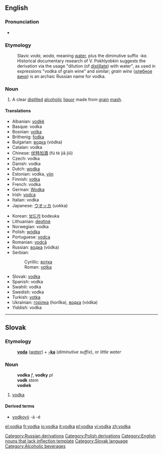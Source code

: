 {{wikipedia}}
==English==

===Pronunciation===
*{{IPA|/ˈvɒdkə/}}

===Etymology===
:Slavic ''voda'', ''woda'', meaning [[water]], plus the diminutive suffix ''-ka''. Historical documentary research of V. Pokhlyobkin suggests the derivation via the usage "dilution (of [[distil]]late) with water", as used in expressions "vodka of grain wine" and similar; ''grain wine'' ([[хлебное вино]]) is an archaic Russian name for vodka.

===Noun===
{{en-noun-reg}}

# A clear [[distil]]led [[alcoholic]] [[liquor]] made from [[grain]] [[mash]].

====Translations====
{{top}}
*Albanian: [[vodkë]] {{f}}
*Basque: vodka
*Bosnian: [[votka#Bosnian|votka]] {{f}}
*Brithenig: [[fodka]] {{f}}
*Bulgarian: [[водка]] (vódka) {{f}}
*Catalan: vodka {{f}}
*Chinese: [[伏特加酒]] (fú tè jiā jiǔ)
*Czech: vodka {{f}}
*Danish: vodka {{c}}
*Dutch: [[wodka]] {{c}}
*Estonian: vodka, [[viin]]
*Finnish: [[votka]]
*French: vodka {{f}}
*German: [[Wodka]] {{m}}
*Irish: [[vodca]] {{m}}
*Italian: vodka {{f}}
*Japanese: [[ウオッカ]] (uokka)
{{mid}}
*Korean: [[보드카]] bodeuka
*Lithuanian: [[degtinė]] {{f}}
*Norwegian: vodka {{c}}
*Polish: [[wódka]] {{f}}
*Portuguese: [[vodca]] {{f}}
*Romanian: [[vodcă]] {{f}}
*Russian: [[водка]] (vódka) {{f}}
*Serbian:
*:Cyrillic: [[вотка#Serbian|вотка]] {{f}}
*:Roman: [[votka#Serbian|votka]] {{f}}
*Slovak: [[vodka#Slovak|vodka]] {{f}}
*Spanish: vodka {{f}}
*Swahili: vodka
*Swedish: vodka {{c}}
*Turkish: [[votka]]
*Ukrainian: [[горілка]] {{f}} (horílka), [[водка]] (vódka) {{f}}
*Yiddish: vodka {{m}}
{{bottom}}

----

==Slovak==
===Etymology===
:'''[[voda#Slovak|voda]]''' (''[[water]]'') + '''[[-ka#Slovak|-ka]]''' (''diminutive suffix''), or ''little water''
===Noun===
:'''vodka''' ''f'', '''vodky''' ''pl''
:'''vodk''' ''stem''
:'''vodiek''' ''{{genpl}}''
:{{decpat}} {{zena}}
# [[vodka#English|vodka]]
====Derived terms====
* [[vodkový]] -á -é

[[Category:Russian derivations]]
[[Category:Polish derivations]]
[[Category:English nouns that lack inflection template]]
[[Category:Slovak language]]
[[Category:Alcoholic beverages]]

[[el:vodka]]
[[fr:vodka]]
[[io:vodka]]
[[it:vodka]]
[[pl:vodka]]
[[vi:vodka]]
[[zh:vodka]]
